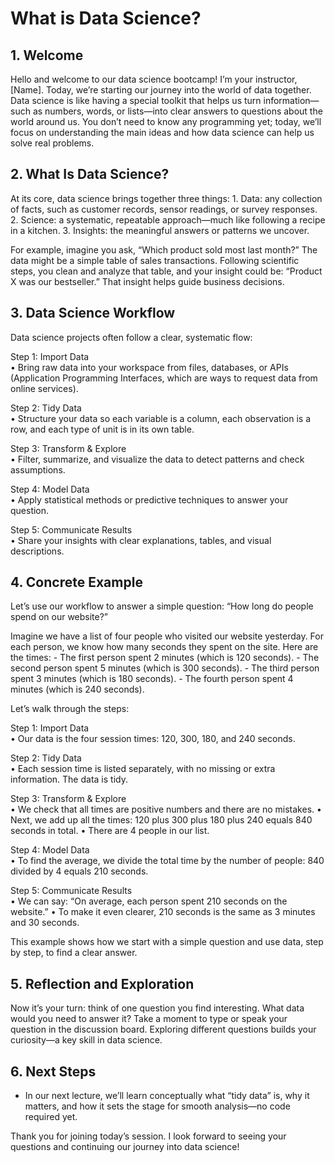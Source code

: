 # What is Data Science?

## 1. Welcome
Hello and welcome to our data science bootcamp! I’m your instructor, [Name]. Today, we’re starting our journey into the world of data together. Data science is like having a special toolkit that helps us turn information—such as numbers, words, or lists—into clear answers to questions about the world around us. You don’t need to know any programming yet; today, we’ll focus on understanding the main ideas and how data science can help us solve real problems.

## 2. What Is Data Science?
At its core, data science brings together three things:
1. Data: any collection of facts, such as customer records, sensor readings, or survey responses.
2. Science: a systematic, repeatable approach—much like following a recipe in a kitchen.
3. Insights: the meaningful answers or patterns we uncover.

For example, imagine you ask, “Which product sold most last month?” The data might be a simple table of sales transactions. Following scientific steps, you clean and analyze that table, and your insight could be: “Product X was our bestseller.” That insight helps guide business decisions.

## 3. Data Science Workflow
Data science projects often follow a clear, systematic flow:

Step 1: Import Data  
  • Bring raw data into your workspace from files, databases, or APIs (Application Programming Interfaces, which are ways to request data from online services).

Step 2: Tidy Data  
  • Structure your data so each variable is a column, each observation is a row, and each type of unit is in its own table.

Step 3: Transform & Explore  
  • Filter, summarize, and visualize the data to detect patterns and check assumptions.

Step 4: Model Data  
  • Apply statistical methods or predictive techniques to answer your question.

Step 5: Communicate Results  
  • Share your insights with clear explanations, tables, and visual descriptions.

## 4. Concrete Example
Let’s use our workflow to answer a simple question: “How long do people spend on our website?”

Imagine we have a list of four people who visited our website yesterday. For each person, we know how many seconds they spent on the site. Here are the times:
- The first person spent 2 minutes (which is 120 seconds).
- The second person spent 5 minutes (which is 300 seconds).
- The third person spent 3 minutes (which is 180 seconds).
- The fourth person spent 4 minutes (which is 240 seconds).

Let’s walk through the steps:

Step 1: Import Data  
  • Our data is the four session times: 120, 300, 180, and 240 seconds.

Step 2: Tidy Data  
  • Each session time is listed separately, with no missing or extra information. The data is tidy.

Step 3: Transform & Explore  
  • We check that all times are positive numbers and there are no mistakes.
  • Next, we add up all the times: 120 plus 300 plus 180 plus 240 equals 840 seconds in total.
  • There are 4 people in our list.

Step 4: Model Data  
  • To find the average, we divide the total time by the number of people: 840 divided by 4 equals 210 seconds.

Step 5: Communicate Results  
  • We can say: “On average, each person spent 210 seconds on the website.”
  • To make it even clearer, 210 seconds is the same as 3 minutes and 30 seconds.

This example shows how we start with a simple question and use data, step by step, to find a clear answer.

## 5. Reflection and Exploration
Now it’s your turn: think of one question you find interesting. What data would you need to answer it? Take a moment to type or speak your question in the discussion board. Exploring different questions builds your curiosity—a key skill in data science.

## 6. Next Steps
- In our next lecture, we’ll learn conceptually what “tidy data” is, why it matters, and how it sets the stage for smooth analysis—no code required yet.

Thank you for joining today’s session. I look forward to seeing your questions and continuing our journey into data science!
